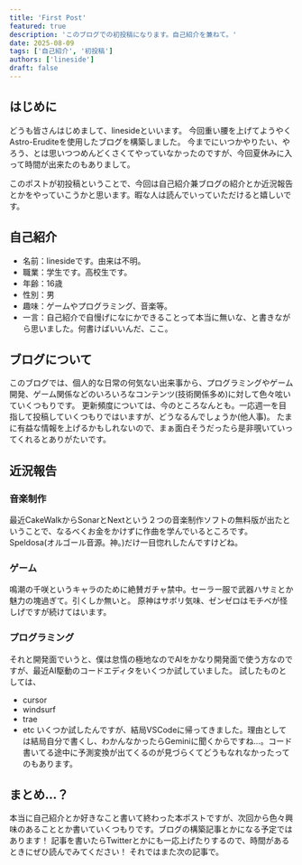---
title: 'First Post'
featured: true
description: 'このブログでの初投稿になります。自己紹介を兼ねて。'
date: 2025-08-09
tags: ['自己紹介', '初投稿']
authors: ['lineside']
draft: false
---

## はじめに

どうも皆さんはじめまして、linesideといいます。
今回重い腰を上げてようやくAstro-Eruditeを使用したブログを構築しました。
今までにいつかやりたい、やろう、とは思いつつめんどくさくてやっていなかったのですが、今回夏休みに入って時間が出来たのもありまして。

このポストが初投稿ということで、今回は自己紹介兼ブログの紹介とか近況報告とかをやっていこうかと思います。暇な人は読んでいっていただけると嬉しいです。

## 自己紹介
- 名前：linesideです。由来は不明。
- 職業：学生です。高校生です。
- 年齢：16歳
- 性別：男
- 趣味：ゲームやプログラミング、音楽等。
- 一言：自己紹介で自慢げになにかできることって本当に無いな、と書きながら思いました。何書けばいいんだ、ここ。

## ブログについて
このブログでは、個人的な日常の何気ない出来事から、プログラミングやゲーム開発、ゲーム関係などのいろいろなコンテンツ(技術関係多め)に対して色々呟いていくつもりです。
更新頻度については、今のところなんとも。一応週一を目指して投稿していくつもりではいますが、どうなるんでしょうか(他人事)。
たまに有益な情報を上げるかもしれないので、まぁ面白そうだったら是非覗いていってくれるとありがたいです。

## 近況報告

### 音楽制作
最近CakeWalkからSonarとNextという２つの音楽制作ソフトの無料版が出たということで、なるべくお金をかけずに作曲を学んでいるところです。Speldosa(オルゴール音源。神。)だけ一目惚れしたんですけどね。

### ゲーム
鳴潮の千咲というキャラのために絶賛ガチャ禁中。セーラー服で武器ハサミとか魅力の塊過ぎて。引くしか無いと。
原神はサボリ気味、ゼンゼロはモチベが怪しげですが続けてはいます。

### プログラミング
それと開発面でいうと、僕は怠惰の極地なのでAIをかなり開発面で使う方なのですが、最近AI駆動のコードエディタをいくつか試していました。
試したものとしては、
- cursor
- windsurf
- trae
- etc
いくつか試したんですが、結局VSCodeに帰ってきました。理由としては結局自分で書くし、わかんなかったらGeminiに聞くからですね...。コード書いてる途中に予測変換が出てくるのが見づらくてどうもなれなかったってのもあります。

## まとめ...？
本当に自己紹介とか好きなこと書いて終わった本ポストですが、次回から色々興味のあることとか書いていくつもりです。ブログの構築記事とかになる予定ではあります！
記事を書いたらTwitterとかにも一応上げたりするので、時間があるときにぜひ読んでみてください！
それではまた次の記事で。
